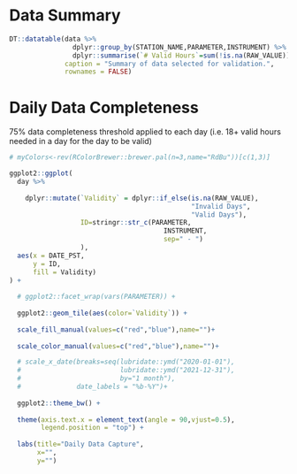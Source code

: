 # Data Summary

```r

DT::datatable(data %>%
                dplyr::group_by(STATION_NAME,PARAMETER,INSTRUMENT) %>%
                dplyr::summarise(`# Valid Hours`=sum(!is.na(RAW_VALUE))),
              caption = "Summary of data selected for validation.",
              rownames = FALSE)
```

# Daily Data Completeness

75% data completeness threshold applied to each day (i.e. 18+ valid hours needed in a day for the day to be valid)


```r
# myColors<-rev(RColorBrewer::brewer.pal(n=3,name="RdBu"))[c(1,3)]

ggplot2::ggplot(
  day %>%
    
    dplyr::mutate(`Validity` = dplyr::if_else(is.na(RAW_VALUE),
                                              "Invalid Days",
                                              "Valid Days"),
                  ID=stringr::str_c(PARAMETER,
                                       INSTRUMENT,
                                       sep=" - ")
                  ),
  aes(x = DATE_PST,
      y = ID,
      fill = Validity)
) +
  
  # ggplot2::facet_wrap(vars(PARAMETER)) +
  
  ggplot2::geom_tile(aes(color=`Validity`)) +
  
  scale_fill_manual(values=c("red","blue"),name="")+
  
  scale_color_manual(values=c("red","blue"),name="")+

  # scale_x_date(breaks=seq(lubridate::ymd("2020-01-01"),
  #                         lubridate::ymd("2021-12-31"),
  #                         by="1 month"),
  #              date_labels = "%b-%Y")+
  
  ggplot2::theme_bw() +
  
  theme(axis.text.x = element_text(angle = 90,vjust=0.5),
        legend.position = "top") +
  
  labs(title="Daily Data Capture",
       x="",
       y="")


```
